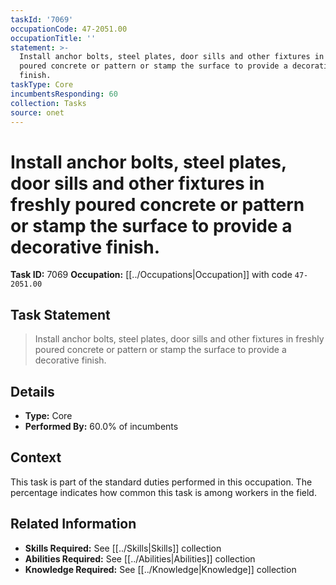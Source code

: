 ```yaml
---
taskId: '7069'
occupationCode: 47-2051.00
occupationTitle: ''
statement: >-
  Install anchor bolts, steel plates, door sills and other fixtures in freshly
  poured concrete or pattern or stamp the surface to provide a decorative
  finish.
taskType: Core
incumbentsResponding: 60
collection: Tasks
source: onet
---
```

# Install anchor bolts, steel plates, door sills and other fixtures in freshly poured concrete or pattern or stamp the surface to provide a decorative finish.

**Task ID:** 7069
**Occupation:** [[../Occupations|Occupation]] with code `47-2051.00`

## Task Statement

> Install anchor bolts, steel plates, door sills and other fixtures in freshly poured concrete or pattern or stamp the surface to provide a decorative finish.

## Details

- **Type:** Core
- **Performed By:** 60.0% of incumbents

## Context

This task is part of the standard duties performed in this occupation. The percentage indicates how common this task is among workers in the field.

## Related Information

- **Skills Required:** See [[../Skills|Skills]] collection
- **Abilities Required:** See [[../Abilities|Abilities]] collection
- **Knowledge Required:** See [[../Knowledge|Knowledge]] collection
